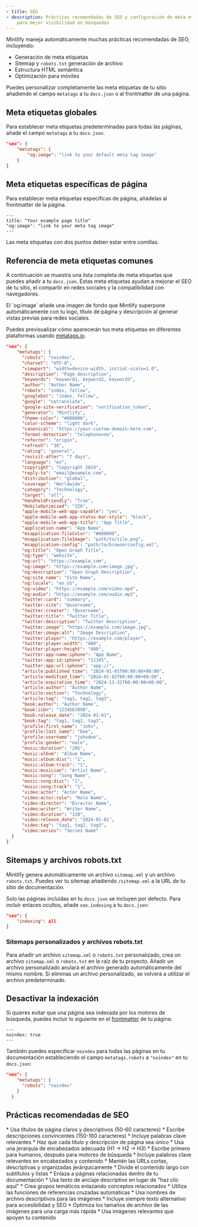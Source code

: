 ```yaml
---
- title: SEO
- description: Prácticas recomendadas de SEO y configuración de meta etiquetas
    para mejor visibilidad en búsquedas
---
```


Mintlify maneja automáticamente muchas prácticas recomendadas de SEO, incluyendo:

* Generación de meta etiquetas
* Sitemap y `robots.txt` generación de archivo
* Estructura HTML semántica
* Optimización para móviles

Puedes personalizar completamente las meta etiquetas de tu sitio añadiendo el campo `metatags` a tu `docs.json` o al frontmatter de una página.

## Meta etiquetas globales

Para establecer meta etiquetas predeterminadas para todas las páginas, añade el campo `metatags` a tu `docs.json`.

```json
"seo": {
    "metatags": {
        "og:image": "link to your default meta tag image"
    }
}
```

## Meta etiquetas específicas de página

Para establecer meta etiquetas específicas de página, añádelas al frontmatter de la página.

```mdx
---
title: "Your example page title"
"og:image": "link to your meta tag image"
---
```

<Note>
  Las meta etiquetas con dos puntos deben estar entre comillas.
</Note>

## Referencia de meta etiquetas comunes

A continuación se muestra una lista completa de meta etiquetas que puedes añadir a tu `docs.json`. Estas meta etiquetas ayudan a mejorar el SEO de tu sitio, el compartir en redes sociales y la compatibilidad con navegadores.

<Note>
  El `og:image` añade una imagen de fondo que Mintlify superpone automáticamente con tu logo, título de página y descripción al generar vistas previas para redes sociales.
</Note>

Puedes previsualizar cómo aparecerán tus meta etiquetas en diferentes plataformas usando [metatags.io](https://metatags.io/).

```json expandable
"seo": {
    "metatags": {
      "robots": "noindex",
      "charset": "UTF-8",
      "viewport": "width=device-width, initial-scale=1.0",
      "description": "Page description",
      "keywords": "keyword1, keyword2, keyword3",
      "author": "Author Name",
      "robots": "index, follow",
      "googlebot": "index, follow",
      "google": "notranslate",
      "google-site-verification": "verification_token",
      "generator": "Mintlify",
      "theme-color": "#000000",
      "color-scheme": "light dark",
      "canonical": "https://your-custom-domain-here.com",
      "format-detection": "telephone=no",
      "referrer": "origin",
      "refresh": "30",
      "rating": "general",
      "revisit-after": "7 days",
      "language": "en",
      "copyright": "Copyright 2024",
      "reply-to": "email@example.com",
      "distribution": "global",
      "coverage": "Worldwide",
      "category": "Technology",
      "target": "all",
      "HandheldFriendly": "True",
      "MobileOptimized": "320",
      "apple-mobile-web-app-capable": "yes",
      "apple-mobile-web-app-status-bar-style": "black",
      "apple-mobile-web-app-title": "App Title",
      "application-name": "App Name",
      "msapplication-TileColor": "#000000",
      "msapplication-TileImage": "path/to/tile.png",
      "msapplication-config": "path/to/browserconfig.xml",
      "og:title": "Open Graph Title",
      "og:type": "website",
      "og:url": "https://example.com",
      "og:image": "https://example.com/image.jpg",
      "og:description": "Open Graph Description",
      "og:site_name": "Site Name",
      "og:locale": "en_US",
      "og:video": "https://example.com/video.mp4",
      "og:audio": "https://example.com/audio.mp3",
      "twitter:card": "summary",
      "twitter:site": "@username",
      "twitter:creator": "@username",
      "twitter:title": "Twitter Title",
      "twitter:description": "Twitter Description",
      "twitter:image": "https://example.com/image.jpg",
      "twitter:image:alt": "Image Description",
      "twitter:player": "https://example.com/player",
      "twitter:player:width": "480",
      "twitter:player:height": "480",
      "twitter:app:name:iphone": "App Name",
      "twitter:app:id:iphone": "12345",
      "twitter:app:url:iphone": "app://",
      "article:published_time": "2024-01-01T00:00:00+00:00",
      "article:modified_time": "2024-01-02T00:00:00+00:00",
      "article:expiration_time": "2024-12-31T00:00:00+00:00",
      "article:author": "Author Name",
      "article:section": "Technology",
      "article:tag": "tag1, tag2, tag3",
      "book:author": "Author Name",
      "book:isbn": "1234567890",
      "book:release_date": "2024-01-01",
      "book:tag": "tag1, tag2, tag3",
      "profile:first_name": "John",
      "profile:last_name": "Doe",
      "profile:username": "johndoe",
      "profile:gender": "male",
      "music:duration": "205",
      "music:album": "Album Name",
      "music:album:disc": "1",
      "music:album:track": "1",
      "music:musician": "Artist Name",
      "music:song": "Song Name",
      "music:song:disc": "1",
      "music:song:track": "1",
      "video:actor": "Actor Name",
      "video:actor:role": "Role Name",
      "video:director": "Director Name",
      "video:writer": "Writer Name",
      "video:duration": "120",
      "video:release_date": "2024-01-01",
      "video:tag": "tag1, tag2, tag3",
      "video:series": "Series Name"
  }
}
```

## Sitemaps y archivos robots.txt

Mintlify genera automáticamente un archivo `sitemap.xml` y un archivo `robots.txt`. Puedes ver tu sitemap añadiendo `/sitemap.xml` a la URL de tu sitio de documentación.

Solo las páginas incluidas en tu `docs.json` se incluyen por defecto. Para incluir enlaces ocultos, añade `seo.indexing` a tu `docs.json`:

```json
"seo": {
    "indexing": all
}
```

### Sitemaps personalizados y archivos robots.txt

Para añadir un archivo `sitemap.xml` o `robots.txt` personalizado, crea un archivo `sitemap.xml` o `robots.txt` en la raíz de tu proyecto. Añadir un archivo personalizado anulará el archivo generado automáticamente del mismo nombre. Si eliminas un archivo personalizado, se volverá a utilizar el archivo predeterminado.

## Desactivar la indexación

Si quieres evitar que una página sea indexada por los motores de búsqueda, puedes incluir lo siguiente en el [frontmatter](pages) de tu página:

```
---
noindex: true
---
```

También puedes especificar `noindex` para todas las páginas en tu documentación estableciendo el campo `metatags.robots` a `"noindex"` en tu `docs.json`:

```json
"seo": {
    "metatags": {
      "robots": "noindex"
    }
  }
```

## Prácticas recomendadas de SEO

<AccordionGroup>
  <Accordion title="Escribe títulos y descripciones descriptivos">
    * Usa títulos de página claros y descriptivos (50-60 caracteres)
    * Escribe descripciones convincentes (150-160 caracteres)
    * Incluye palabras clave relevantes
    * Haz que cada título y descripción de página sea único
  </Accordion>

  <Accordion title="Optimiza la estructura de tu contenido">
    * Usa una jerarquía de encabezados adecuada (H1 → H2 → H3)
    * Escribe primero para humanos, después para motores de búsqueda
    * Incluye palabras clave relevantes en encabezados y contenido
    * Mantén las URLs cortas, descriptivas y organizadas jerárquicamente
    * Divide el contenido largo con subtítulos y listas
  </Accordion>

  <Accordion title="Estrategia de enlaces internos">
    * Enlaza a páginas relacionadas dentro de tu documentación
    * Usa texto de anclaje descriptivo en lugar de "haz clic aquí"
    * Crea grupos temáticos enlazando conceptos relacionados
    * Utiliza las funciones de referencias cruzadas automáticas
  </Accordion>

  <Accordion title="SEO de imágenes">
    * Usa nombres de archivo descriptivos para las imágenes
    * Incluye siempre texto alternativo para accesibilidad y SEO
    * Optimiza los tamaños de archivo de las imágenes para una carga más rápida
    * Usa imágenes relevantes que apoyen tu contenido
  </Accordion>
</AccordionGroup>
